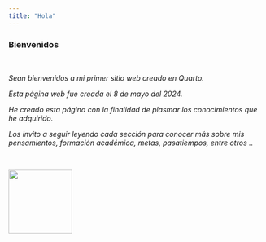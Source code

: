 ```yaml
---
title: "Hola"
---
```


### Bienvenidos

\

*Sean bienvenidos a mi primer sitio web creado en Quarto.*

*Esta página web fue creada el 8 de mayo del 2024.*

*He creado esta página con la finalidad de plasmar los conocimientos que he adquirido.*

*Los invito a seguir leyendo cada sección para conocer más sobre mis pensamientos, formación académica, metas, pasatiempos, entre otros ..*

\

![](quarto.png){width="125"}
